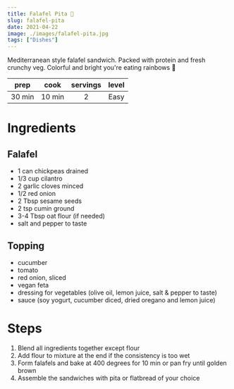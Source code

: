 ```yaml
---
title: Falafel Pita 🥙
slug: falafel-pita
date: 2021-04-22
image: ./images/falafel-pita.jpg
tags: ["Dishes"]
---
```


<StyledParagraph>Mediterranean style falafel sandwich. Packed with protein and fresh crunchy veg. Colorful and bright you're eating rainbows 🌈</StyledParagraph>

| prep | cook | servings | level |
| :--: | :--: | :------: | :---: |
| 30 min | 10 min |  2  | Easy  |

# Ingredients

## Falafel
- <ListItem>1 can chickpeas drained</ListItem>
- <ListItem>1/3 cup cilantro</ListItem>
- <ListItem>2 garlic cloves minced</ListItem>
- <ListItem>1/2 red onion</ListItem>
- <ListItem>2 Tbsp sesame seeds</ListItem>
- <ListItem>2 tsp cumin ground</ListItem>
- <ListItem>3-4 Tbsp oat flour (if needed)</ListItem>
- <ListItem>salt and pepper to taste</ListItem>
## Topping 
- <ListItem>cucumber</ListItem>
- <ListItem>tomato</ListItem>
- <ListItem>red onion, sliced</ListItem>
- <ListItem>vegan feta</ListItem>
- <ListItem>dressing for vegetables (olive oil, lemon juice, salt & pepper to taste)</ListItem>
- <ListItem>sauce (soy yogurt, cucumber diced, dried oregano and lemon juice)</ListItem>

# Steps 

1. Blend all ingredients together except flour
2. Add flour to mixture at the end if the consistency is too wet
3. Form falafels and bake at 400 degrees for 10 min or pan fry until golden brown
4. Assemble the sandwiches with pita or flatbread of your choice 

